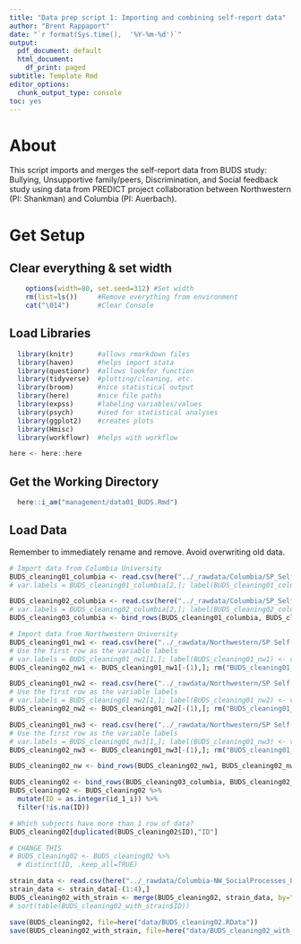```yaml
---
title: "Data prep script 1: Importing and combining self-report data"
author: "Brent Rappaport"
date: "`r format(Sys.time(),  '%Y-%m-%d')`"
output:
  pdf_document: default
  html_document:
    df_print: paged
subtitle: Template Rmd
editor_options:
  chunk_output_type: console
toc: yes
---
```


# About
This script imports and merges the self-report data from BUDS study: Bullying, Unsupportive family/peers, Discrimination, and Social feedback study using data from PREDICT project collaboration between Northwestern (PI: Shankman) and Columbia (PI: Auerbach).

# Get Setup
## Clear everything & set width
```r
    options(width=80, set.seed=312) #Set width
    rm(list=ls())     #Remove everything from environment
    cat("\014")       #Clear Console
```

## Load Libraries
```r
  library(knitr)      #allows rmarkdown files
  library(haven)      #helps import stata
  library(questionr)  #allows lookfor function
  library(tidyverse)  #plotting/cleaning, etc.
  library(broom)      #nice statistical output
  library(here)       #nice file paths
  library(expss)      #labeling variables/values
  library(psych)      #used for statistical analyses
  library(ggplot2)    #creates plots
  library(Hmisc)
  library(workflowr)  #helps with workflow

here <- here::here
```

## Get the Working Directory
```r
  here::i_am("management/data01_BUDS.Rmd")
```

## Load Data
Remember to immediately rename and remove. Avoid overwriting old data.
```r
# Import data from Columbia University
BUDS_cleaning01_columbia <- read.csv(here("../_rawdata/Columbia/SP_Self-Report_Baseline (3.17.21)_March 6, 2023_13.46.csv"), header=TRUE)
# var.labels = BUDS_cleaning01_columbia[2,]; label(BUDS_cleaning01_columbia) <- var.labels[match(names(BUDS_cleaning01_columbia), names(var.labels))]

BUDS_cleaning02_columbia <- read.csv(here("../_rawdata/Columbia/SP_Self-Report_Baseline (9.2020)_March 1, 2023_07.26.csv"), header=TRUE)
# var.labels = BUDS_cleaning02_columbia[2,]; label(BUDS_cleaning02_columbia) <- var.labels[match(names(BUDS_cleaning02_columbia), names(var.labels))]
BUDS_cleaning03_columbia <- bind_rows(BUDS_cleaning01_columbia, BUDS_cleaning02_columbia)

# Import data from Northwestern University
BUDS_cleaning01_nw1 <- read.csv(here("../_rawdata/Northwestern/SP Self-Report Baseline 9001-9012.csv"), header=TRUE)
# Use the first row as the variable labels
# var.labels = BUDS_cleaning01_nw1[1,]; label(BUDS_cleaning01_nw1) <- var.labels[match(names(BUDS_cleaning01_nw1), names(var.labels))]
BUDS_cleaning02_nw1 <- BUDS_cleaning01_nw1[-(1),]; rm("BUDS_cleaning01_nw1")

BUDS_cleaning01_nw2 <- read.csv(here("../_rawdata/Northwestern/SP Self-Report Baseline 9013-9038.csv"), header=TRUE)
# Use the first row as the variable labels
# var.labels = BUDS_cleaning01_nw2[1,]; label(BUDS_cleaning01_nw2) <- var.labels[match(names(BUDS_cleaning01_nw2), names(var.labels))]
BUDS_cleaning02_nw2 <- BUDS_cleaning01_nw2[-(1),]; rm("BUDS_cleaning01_nw2")

BUDS_cleaning01_nw3 <- read.csv(here("../_rawdata/Northwestern/SP Self-Report Baseline 9039-9100.csv"), header=TRUE)
# Use the first row as the variable labels
# var.labels = BUDS_cleaning01_nw3[1,]; label(BUDS_cleaning01_nw3) <- var.labels[match(names(BUDS_cleaning01_nw3), names(var.labels))]
BUDS_cleaning02_nw3 <- BUDS_cleaning01_nw3[-(1),]; rm("BUDS_cleaning01_nw3")

BUDS_cleaning02_nw <- bind_rows(BUDS_cleaning02_nw1, BUDS_cleaning02_nw2, BUDS_cleaning02_nw3)

BUDS_cleaning02 <- bind_rows(BUDS_cleaning03_columbia, BUDS_cleaning02_nw)
BUDS_cleaning02 <- BUDS_cleaning02 %>%
  mutate(ID = as.integer(id_1_i)) %>%
  filter(!is.na(ID))

# Which subjects have more than 1 row of data?
BUDS_cleaning02[duplicated(BUDS_cleaning02$ID),"ID"]

# CHANGE THIS
# BUDS_cleaning02 <- BUDS_cleaning02 %>%
  # distinct(ID, .keep_all=TRUE)

strain_data <- read.csv(here("../_rawdata/Columbia-NW_SocialProcesses_Lifetime_04-05-23.csv"))
strain_data <- strain_data[-(1:4),]
BUDS_cleaning02_with_strain <- merge(BUDS_cleaning02, strain_data, by="ID")
# sort(table(BUDS_cleaning02_with_strain$ID))
```


```r
save(BUDS_cleaning02, file=here("data/BUDS_cleaning02.RData"))
save(BUDS_cleaning02_with_strain, file=here("data/BUDS_cleaning02_with_strain.RData"))
```


